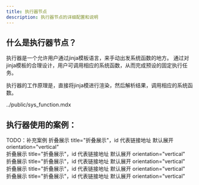 ---
title: 执行器节点
description: 执行器节点的详细配置和说明
---

## 什么是执行器节点？
执行器是一个允许用户通过jinja模板语言，来手动出发系统函数的地方。
通过对jinja模板的合理设计，用户可调用相应的系统函数，从而完成预设的固定执行任务。

执行器的工作原理是，直接将jinja模进行渲染，然后解析结果，调用相应的系统函数。

<include>../public/sys_function.mdx</include>
## 执行器使用的案例：
TODO：补充案例
<Accordions>
  <Accordion title="向用户输出消息">
    折叠展示 title="折叠展示"，id 代表链接地址
    默认展开 orientation="vertical"  
  </Accordion>
  <Accordion title="直接写入工作空间变量">
    折叠展示 title="折叠展示"，id 代表链接地址
    默认展开 orientation="vertical"  
  </Accordion>
  <Accordion title="根据固定代码逻辑，执行系统函数">
    折叠展示 title="折叠展示"，id 代表链接地址
    默认展开 orientation="vertical"  
  </Accordion>
  <Accordion title="通过代码逻辑，选择下游角色节点">
    折叠展示 title="折叠展示"，id 代表链接地址
    默认展开 orientation="vertical"  
  </Accordion>
  <Accordion title="折叠展示">
    折叠展示 title="折叠展示"，id 代表链接地址
    默认展开 orientation="vertical"  
  </Accordion>
</Accordions>